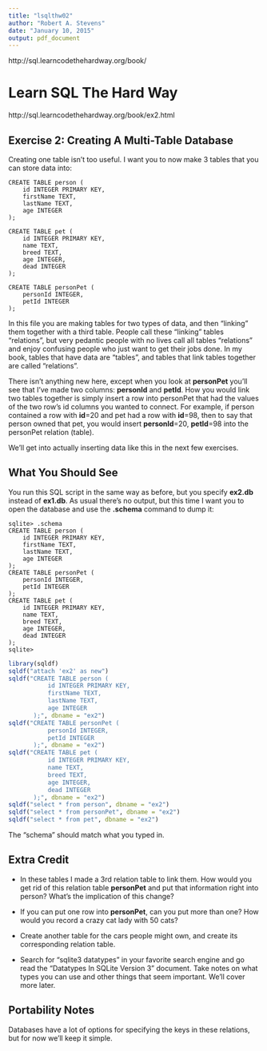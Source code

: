 ```yaml
---
title: "lsqlthw02"
author: "Robert A. Stevens"
date: "January 10, 2015"
output: pdf_document
---
```


http://sql.learncodethehardway.org/book/

# Learn SQL The Hard Way

http://sql.learncodethehardway.org/book/ex2.html

## Exercise 2: Creating A Multi-Table Database

Creating one table isn't too useful. I want you to now make 3 tables that you can store data into:

    CREATE TABLE person (
        id INTEGER PRIMARY KEY,
        firstName TEXT,
        lastName TEXT,
        age INTEGER
    );
    
    CREATE TABLE pet (
        id INTEGER PRIMARY KEY,
        name TEXT,
        breed TEXT,
        age INTEGER,
        dead INTEGER
    );
    
    CREATE TABLE personPet (
        personId INTEGER,
        petId INTEGER
    );

In this file you are making tables for two types of data, and then "linking" them together with a third table. People call these "linking" tables "relations", but very pedantic people with no lives call all tables "relations" and enjoy confusing people who just want to get their jobs done. In my book, tables that have data are "tables", and tables that link tables together are called "relations".

There isn't anything new here, except when you look at **personPet** you'll see that I've made two columns: **personId** and **petId**. How you would link two tables together is simply insert a row into personPet that had the values of the two row's id columns you wanted to connect. For example, if person contained a row with **id**=20 and pet had a row with **id**=98, then to say that person owned that pet, you would insert **personId**=20, **petId**=98 into the personPet relation (table).

We'll get into actually inserting data like this in the next few exercises.

## What You Should See

You run this SQL script in the same way as before, but you specify **ex2.db** instead of **ex1.db**. As usual there's no output, but this time I want you to open the database and use the **.schema** command to dump it:

    sqlite> .schema
    CREATE TABLE person (
        id INTEGER PRIMARY KEY,
        firstName TEXT,
        lastName TEXT,
        age INTEGER
    );
    CREATE TABLE personPet (
        personId INTEGER,
        petId INTEGER
    );
    CREATE TABLE pet (
        id INTEGER PRIMARY KEY,
        name TEXT,
        breed TEXT,
        age INTEGER,
        dead INTEGER
    );
    sqlite>

```r
library(sqldf)
sqldf("attach 'ex2' as new")
sqldf("CREATE TABLE person (
           id INTEGER PRIMARY KEY,
           firstName TEXT,
           lastName TEXT,
           age INTEGER
       );", dbname = "ex2")
sqldf("CREATE TABLE personPet (
           personId INTEGER,
           petId INTEGER
       );", dbname = "ex2")
sqldf("CREATE TABLE pet (
           id INTEGER PRIMARY KEY,
           name TEXT,
           breed TEXT,
           age INTEGER,
           dead INTEGER
       );", dbname = "ex2")
sqldf("select * from person", dbname = "ex2")
sqldf("select * from personPet", dbname = "ex2")
sqldf("select * from pet", dbname = "ex2")
```

The "schema" should match what you typed in.

## Extra Credit

- In these tables I made a 3rd relation table to link them. How would you get rid of this relation table **personPet** and put that information right into person? What's the implication of this change?

- If you can put one row into **personPet**, can you put more than one? How would you record a crazy cat lady with 50 cats?

- Create another table for the cars people might own, and create its corresponding relation table.

- Search for "sqlite3 datatypes" in your favorite search engine and go read the "Datatypes In SQLite Version 3" document. Take notes on what types you can use and other things that seem important. We'll cover more later.

## Portability Notes

Databases have a lot of options for specifying the keys in these relations, but for now we'll keep it simple.
